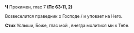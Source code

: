 **Ч** Прокимен, глас 7 **(Пс 63:11, 2)**

Возвеселится праведник о Господе / и уповает на Него.

**Стих** Услыши, Боже, глас мой , внегда молитися ми к Тебе.
